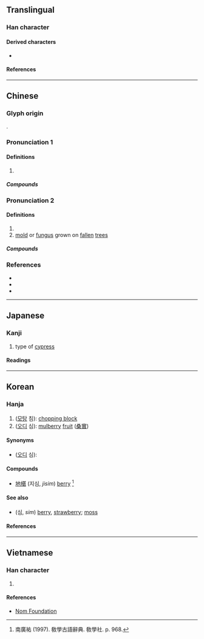 {{character info}}
==Translingual==

===Han character===
{{Han char|rn=75|rad=木|as=09|sn=13|four=44911,44918|canj=DTMV|ids=⿰木甚}}

====Derived characters====
* {{l|mul|[[𦾢]]}}

====References====
{{Han ref|kx=0537.300|dkj=15082|dj=0925.140|hdz=21243.030|uh=6939}}

----

==Chinese==
{{zh-forms|alt=枮,砧,碪,鍖}} <!-- Refer http://dict.variants.moe.edu.tw/variants/rbt/word_attribute.rbt?quote_code=QjAxNzYx -->

===Glyph origin===
{{Han etym}}
{{Han compound|木|甚|ls=psc|c1=s|c2=p|t1=wood; tree}}.

===Pronunciation 1===
{{zh-pron
|m=zhēn
|c=zam1
|mc=y
|oc=y
|cat=n
}}

====Definitions====
{{zh-hanzi}}

# {{zh-alt-form|砧|tr=-|[[base]] for [[chopping]]}}

=====Compounds=====
{{zh-der|椹質}}

===Pronunciation 2===
{{zh-pron
|m=shèn
|c=sam6
|cat=n
}}

====Definitions====
{{zh-hanzi}}

# {{zh-alt-form|葚|tr=-|[[mulberry]] [[fruit]]}}
# [[mold#Etymology 2|mold]] or [[fungus]] grown on [[fallen]] [[tree]]s

=====Compounds=====
{{zh-der|蔡順分椹}}

===References===
* {{R:twedu|B01761}}
* {{R:twedu|B03944-002#19}}
* {{R:yue:Hanzi}}

----

==Japanese==

===Kanji===
{{ja-kanji|grade=|rs=木09}}

# type of [[cypress]]

====Readings====
{{ja-readings
|on=ちん, じん
|kun=あてぎ-, さわら-
}}

----

==Korean==

===Hanja===
{{ko-hanja|hangeul=침|eumhun=|rv=chim|mr=ch'im|y=chim}}

# ([[모탕]] 침): [[chopping block]]
# ([[오디]] 심): [[mulberry]] [[fruit]] ([[桑]][[實]])

====Synonyms====
* ([[오디]] 심): {{l|ko|葚}}

====Compounds====
* [[地椹]] (지심, ''jisim'') [[berry]] <ref> 南廣祐 (1997). 敎學古語辭典. 敎學社. p. 968. </ref>

====See also====
* {{l|ko|莓}} (심, ''sim'') [[berry]], [[strawberry]]; [[moss]]

====References====
<references/>

----

==Vietnamese==

===Han character===
{{vi-hantu|rs=木09|[[cụm]], [[châm]], [[thầm]]}}

# {{rfdef|vi|sort=木09}}

====References====
* [http://nomfoundation.org/common/nom_details.php?codepoint=6939 Nom Foundation]
